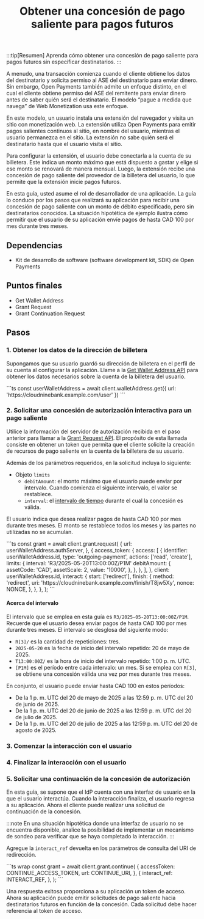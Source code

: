 ﻿---
title: Obtener una concesión de pago saliente para pagos futuros
---


:::tip[Resumen]
Aprenda cómo obtener una concesión de pago saliente para pagos futuros sin especificar destinatarios.
:::

A menudo, una transacción comienza cuando el cliente obtiene los datos del destinatario y solicita permiso al ASE del destinatario para enviar dinero. Sin embargo, Open Payments también admite un enfoque distinto, en el cual el cliente obtiene permiso del ASE del remitente para enviar dinero antes de saber quién será el destinatario. El modelo “pague a medida que navega” de Web Monetization usa este enfoque.

En este modelo, un usuario instala una extensión del navegador y visita un sitio con monetización web. La extensión utiliza Open Payments para emitir pagos salientes continuos al sitio, en nombre del usuario, mientras el usuario permanezca en el sitio. La extensión no sabe quién será el destinatario hasta que el usuario visita el sitio.

Para configurar la extensión, el usuario debe conectarla a la cuenta de su billetera. Este indica un monto máximo que está dispuesto a gastar y elige si ese monto se renovará de manera mensual. Luego, la extensión recibe una concesión de pago saliente del proveedor de la billetera del usuario, lo que permite que la extensión inicie pagos futuros.

En esta guía, usted asume el rol de desarrollador de una aplicación. La guía lo conduce por los pasos que realizará su aplicación para recibir una concesión de pago saliente con un monto de débito especificado, pero sin destinatarios conocidos. La situación hipotética de ejemplo ilustra cómo permitir que el usuario de su aplicación envíe pagos de hasta CAD 100 por mes durante tres meses.

## Dependencias

- <LinkOut href='https://github.com/interledger/open-payments-node/tree/main/packages/open-payments'>Kit de desarrollo de software (software development kit, SDK) de Open Payments</LinkOut>

## Puntos finales

- <Badge text="GET" variant="note" /> <LinkOut href='https://openpayments.dev/apis/wallet-address-server/operations/get-wallet-address/'>Get Wallet Address</LinkOut>
- <Badge text="POST" variant="success" /> <LinkOut href='https://openpayments.dev/apis/auth-server/operations/post-request/'>Grant Request</LinkOut>
- <Badge text="POST" variant="success" /> <LinkOut href='https://openpayments.dev/apis/auth-server/operations/post-continue/'>Grant Continuation Request</LinkOut>

## Pasos

### 1. Obtener los datos de la dirección de billetera

Supongamos que su usuario guardó su dirección de billetera en el perfil de su cuenta al configurar la aplicación. Llame a la [Get Wallet Address API](/es/apis/wallet-address-server/operations/get-wallet-address) para obtener los datos necesarios sobre la cuenta de la billetera del usuario.

<Tabs syncKey="lang">
<TabItem label='TypeScript/JavaScript' icon='seti:javascript'>
  ```ts
  const userWalletAddress = await client.walletAddress.get({
    url: 'https://cloudninebank.example.com/user'
  })
  ```
</TabItem>
</Tabs>

### 2. Solicitar una concesión de autorización interactiva para un pago saliente

Utilice la información del servidor de autorización recibida en el paso anterior para llamar a la [Grant Request API](/es/apis/auth-server/operations/post-request). El propósito de esta llamada consiste en obtener un token que permita que el cliente solicite la creación de recursos de pago saliente en la cuenta de la billetera de su usuario.

<InteractionReq />

Además de los parámetros requeridos, en la solicitud incluya lo siguiente:

- Objeto `limits`
  - `debitAmount`: el monto máximo que el usuario puede enviar por intervalo. Cuando comienza el siguiente intervalo, el valor se restablece.
  - `interval`: el [intervalo de tiempo](#acerca-del-intervalo) durante el cual la concesión es válida.

El usuario indica que desea realizar pagos de hasta CAD 100 por mes durante tres meses. El monto se restablece todos los meses y las partes no utilizadas no se acumulan.

<Tabs syncKey="lang">
<TabItem label='TypeScript/JavaScript' icon='seti:javascript'>
  ```ts
  const grant = await client.grant.request(
    {
      url: userWalletAddress.authServer,
    },
    {
      access_token: {
        access: [
          {
            identifier: userWalletAddress.id,
            type: 'outgoing-payment',
            actions: ['read', 'create'],
            limits: {
              interval: 'R3/2025-05-20T13:00:00Z/P1M'
              debitAmount: {
                assetCode: 'CAD',
                assetScale: 2,
                value: '10000',
              },
            },
          },
        ],
      },
      client: userWalletAddress.id,
      interact: {
        start: ['redirect'],
        finish: {
          method: 'redirect',
          uri: 'https://cloudninebank.example.com/finish/T8jw5Xy',
          nonce: NONCE,
        },
      },
    },
  );
  ```
</TabItem>
</Tabs>

#### Acerca del intervalo

El intervalo que se emplea en esta guía es `R3/2025-05-20T13:00:00Z/P1M`. Recuerde que el usuario desea enviar pagos de hasta CAD 100 por mes durante tres meses. El intervalo se desglosa del siguiente modo:

- `R[3]/` es la cantidad de repeticiones: tres.
- `2025-05-20` es la fecha de inicio del intervalo repetido: 20 de mayo de 2025.
- `T13:00:00Z/` es la hora de inicio del intervalo repetido: 1:00 p. m. UTC.
- `[P1M]` es el período entre cada intervalo: un mes. Si se emplea con `R[3]`, se obtiene una concesión válida una vez por mes durante tres meses.

En conjunto, el usuario puede enviar hasta CAD 100 en estos períodos:

- De la 1 p. m. UTC del 20 de mayo de 2025 a las 12:59 p. m. UTC del 20 de junio de 2025.
- De la 1 p. m. UTC del 20 de junio de 2025 a las 12:59 p. m. UTC del 20 de julio de 2025.
- De la 1 p. m. UTC del 20 de julio de 2025 a las 12:59 p. m. UTC del 20 de agosto de 2025.

### 3. Comenzar la interacción con el usuario

<StartInteraction />

### 4. Finalizar la interacción con el usuario

<FinishInteraction />

### 5. Solicitar una continuación de la concesión de autorización

En esta guía, se supone que el IdP cuenta con una interfaz de usuario en la que el usuario interactúa. Cuando la interacción finaliza, el usuario regresa a su aplicación. Ahora el cliente puede realizar una solicitud de continuación de la concesión.

:::note
En una situación hipotética donde una interfaz de usuario no se encuentra disponible, analice la posibilidad de implementar un mecanismo de sondeo para verificar que se haya completado la interacción.
:::

Agregue la `interact_ref` devuelta en los parámetros de consulta del URI de redirección.

<Tabs syncKey='lang'>
  <TabItem label='TypeScript/JavaScript' icon='seti:javascript'>
  ```ts wrap
  const grant = await client.grant.continue(
    {
      accessToken: CONTINUE_ACCESS_TOKEN,
      url: CONTINUE_URI,
    },
    {
      interact_ref: INTERACT_REF,
    },
  );
  ```
  </TabItem>
</Tabs>

Una respuesta exitosa proporciona a su aplicación un token de acceso. Ahora su aplicación puede emitir solicitudes de pago saliente hacia destinatarios futuros en función de la concesión. Cada solicitud debe hacer referencia al token de acceso.
